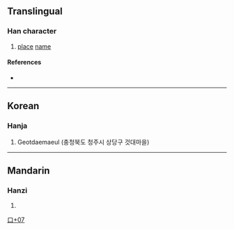 {{character info/new}}
==Translingual==

===Han character===
{{Han char|rn=30|rad=口|as=07|sn=10|four=|canj=GIRP|ids=⿱去⿰口匕}}

# [[place]] [[name]]

====References====
* {{Han ref|kx=0193.051|dj=0413.160|hdz=10625.071|uh=551F|ud=21791}}

----

==Korean==

===Hanja===
{{ko-hanja|hangeul=것|rv=geot|mr=kŏt|y=kes|eumhun=[[땅]] [[이름]]|ehrv=ttang ireum|ehmr=ttang irûm|ehy=ttang ilum}}

# Geotdaemaeul (충청북도 청주시 상당구 것대마을)

----

==Mandarin==

===Hanzi===
{{cmn-hanzi|pin=[[qù]] ([[qu4]])|wg=ch'ü<sup>4</sup>}}

# {{defn|lang=cmn|sort=口07}}

[[Category:Korean-only CJKV Characters|口+07]]